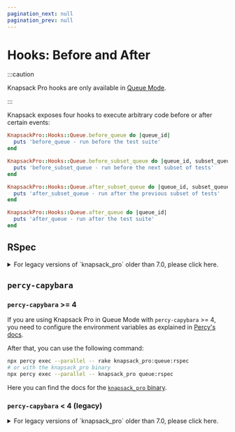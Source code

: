 ```yaml
---
pagination_next: null
pagination_prev: null
---
```



# Hooks: Before and After

:::caution

Knapsack Pro hooks are only available in [Queue Mode](../overview/index.mdx#queue-mode-dynamic-split).

:::

Knapsack exposes four hooks to execute arbitrary code before or after certain events:

```ruby
KnapsackPro::Hooks::Queue.before_queue do |queue_id|
  puts 'before_queue - run before the test suite'
end

KnapsackPro::Hooks::Queue.before_subset_queue do |queue_id, subset_queue_id|
  puts 'before_subset_queue - run before the next subset of tests'
end

KnapsackPro::Hooks::Queue.after_subset_queue do |queue_id, subset_queue_id|
  puts 'after_subset_queue - run after the previous subset of tests'
end

KnapsackPro::Hooks::Queue.after_queue do |queue_id|
  puts 'after_queue - run after the test suite'
end
```

 ## RSpec

<details>
  <summary>For legacy versions of `knapsack_pro` older than 7.0, please click here.</summary>

  If you use Knapsack Pro in Queue Mode with RSpec hooks:

  ```ruby
  before(:suite) { ... }
  after(:suite) { ... }
  ```

  Then you need to start using Queue Mode hooks:

  ```ruby
  KnapsackPro::Hooks::Queue.before_queue { ... }
  KnapsackPro::Hooks::Queue.after_queue { ... }
  ```

  Otherwise, Knapsack Pro would call `before(:suite)` and `after(:suite)` for each batch of tests fetched from the Queue API.

  For example, what follows are the hooks run with two batches of tests:

  ```
  before_queue

  # First batch of tests from Knapsack Pro API
  before :suite
  first_spec.rb
  second_spec.rb
  after :suite

  # Second batch of tests from Knapsack Pro API
  before :suite
  third_spec.rb
  fourth_spec.rb
  after :suite

  after_queue
  ```

  Here are examples of how to define hooks properly so that they are called only once:

  <Tabs>
    <TabItem value="junit-formatter" label="Before suite hook" default>
      ```ruby
      # spec_helper.rb

      before_suite_block = proc {
        puts 'RSpec before suite hook called only once'
      }

      unless KnapsackPro::Config::Env.queue_recording_enabled?
        RSpec.configure do |config|
          config.before(:suite) do
            before_suite_block.call
            puts 'Run this only when not using Knapsack Pro Queue Mode'
          end
        end
      end

      KnapsackPro::Hooks::Queue.before_queue do |queue_id|
        before_suite_block.call
        puts 'Run this only when using Knapsack Pro Queue Mode'
        puts 'This code is executed within the context of RSpec before(:suite) hook'
      end
      ```
    </TabItem>
    <TabItem value="json-formatter" label="After suite hook">
      ```ruby
      # spec_helper.rb

      after_suite_block = proc {
        puts 'after suite hook called only once'
      }

      unless KnapsackPro::Config::Env.queue_recording_enabled?
        RSpec.configure do |config|
          config.after(:suite) do
            after_suite_block.call
            puts 'Run this only when not using Knapsack Pro Queue Mode'
          end
        end
      end

      KnapsackPro::Hooks::Queue.after_queue do |queue_id|
        after_suite_block.call
        puts 'Run this only when using Knapsack Pro Queue Mode'
        puts "This code is executed outside of the RSpec after(:suite) hook context because it's " +
          "impossible to determine which after(:suite) is the last one to execute until it's executed."
      end
      ```
    </TabItem>
  </Tabs>
</details>

## `percy-capybara`

### `percy-capybara` >= 4

If you are using Knapsack Pro in Queue Mode with `percy-capybara` >= 4, you need to configure the environment variables as explained in [Percy's docs](https://docs.percy.io/docs/parallel-test-suites#section-manual-configuration-with-environment-variables).

After that, you can use the following command:

```bash
npx percy exec --parallel -- rake knapsack_pro:queue:rspec
# or with the knapsack_pro binary
npx percy exec --parallel -- knapsack_pro queue:rspec
```

Here you can find the docs for the [`knapsack_pro` binary](cookbook.md#use-the-knapsack-pro-binary).

### `percy-capybara` < 4 (legacy)

<details>
  <summary>For legacy versions of `knapsack_pro` older than 7.0, please click here.</summary>

  If you are using Knapsack Pro in Queue Mode with `percy-capybara` < 4 and RSpec, replace:

  ```ruby
  before(:suite) { Percy::Capybara.initialize_build }
  after(:suite) { Percy::Capybara.finalize_build }
  ```

  with:

  ```ruby
  KnapsackPro::Hooks::Queue.before_queue { |queue_id| Percy::Capybara.initialize_build }
  KnapsackPro::Hooks::Queue.after_queue { |queue_id| Percy::Capybara.finalize_build }
  ```

  Otherwise, Knapsack Pro would call `before(:suite)` and `after(:suite)` for each batch of tests fetched from the Queue API.
</details>
